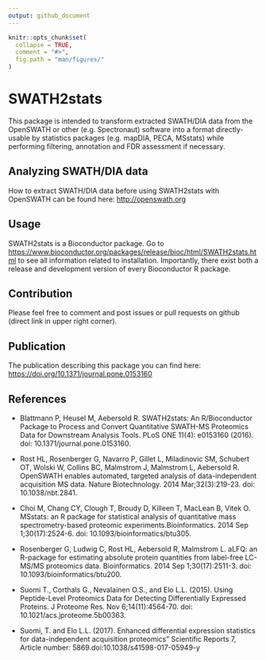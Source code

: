 ```yaml
---
output: github_document
---
```


<!-- README.md is generated from README.Rmd. Please edit that file -->

```r
knitr::opts_chunk$set(
  collapse = TRUE,
  comment = "#>",
  fig.path = "man/figures/"
)
```

# SWATH2stats 

This package is intended to transform extracted SWATH/DIA data from the OpenSWATH or other  (e.g. Spectronaut) software into a format directly-usable by statistics packages (e.g. mapDIA, PECA, MSstats) while performing filtering, annotation and FDR assessment if necessary.

## Analyzing SWATH/DIA data

How to extract SWATH/DIA data before using SWATH2stats with OpenSWATH can be found here: <http://openswath.org>


## Usage

SWATH2stats is a Bioconductor package. Go to <https://www.bioconductor.org/packages/release/bioc/html/SWATH2stats.html> to see all information related to installation. Importantly, there exist both a release and development version of every Bioconductor R package. 


## Contribution

Please feel free to comment and post issues or pull requests on github (direct link in upper right corner). 


## Publication

The publication describing this package you can find here: <https://doi.org/10.1371/journal.pone.0153160>



## References

+ Blattmann P, Heusel M, Aebersold R. SWATH2stats: An R/Bioconductor Package to Process and Convert
  Quantitative SWATH-MS Proteomics Data for Downstream Analysis Tools. PLoS ONE 11(4): e0153160 (2016). doi: 10.1371/journal.pone.0153160.
  
+ Rost HL, Rosenberger G, Navarro P, Gillet L, Miladinovic SM, Schubert OT, Wolski W, Collins BC, Malmstrom J, Malmstrom L, Aebersold R. OpenSWATH enables automated, targeted analysis of data-independent acquisition MS data. Nature Biotechnology. 2014 Mar;32(3):219-23. doi: 10.1038/nbt.2841.
  
+ Choi M, Chang CY, Clough T, Broudy D, Killeen T, MacLean B, Vitek O. MSstats: an R package for statistical analysis of quantitative mass spectrometry-based proteomic experiments.Bioinformatics. 2014 Sep 1;30(17):2524-6. doi: 10.1093/bioinformatics/btu305.
  
+ Rosenberger G, Ludwig C, Rost HL, Aebersold R, Malmstrom L. aLFQ: an R-package for estimating absolute protein quantities from label-free LC-MS/MS proteomics data. Bioinformatics. 2014 Sep 1;30(17):2511-3. doi: 10.1093/bioinformatics/btu200.
  
+ Suomi T., Corthals G., Nevalainen O.S., and Elo L.L. (2015). Using Peptide-Level Proteomics Data for Detecting Differentially Expressed Proteins. J Proteome Res. Nov 6;14(11):4564-70. doi: 10.1021/acs.jproteome.5b00363.
  
+ Suomi, T. and Elo L.L. (2017). Enhanced differential expression statistics for data-independent acquisition proteomics" Scientific Reports 7, Article number:
5869.doi:10.1038/s41598-017-05949-y

